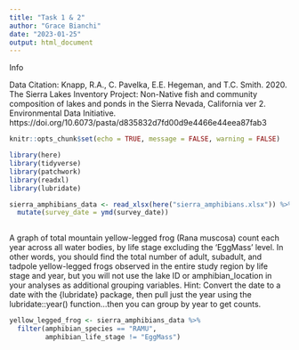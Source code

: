 ```yaml
---
title: "Task 1 & 2"
author: "Grace Bianchi"
date: "2023-01-25"
output: html_document
---
```


Info

Data Citation:  Knapp, R.A., C. Pavelka, E.E. Hegeman, and T.C. Smith. 2020. The Sierra Lakes Inventory Project: Non-Native fish and community composition of lakes and ponds in the Sierra Nevada, California ver 2. Environmental Data Initiative. https://doi.org/10.6073/pasta/d835832d7fd00d9e4466e44eea87fab3

```r
knitr::opts_chunk$set(echo = TRUE, message = FALSE, warning = FALSE)

library(here)
library(tidyverse)
library(patchwork)
library(readxl)
library(lubridate)

```

```r
sierra_amphibians_data <- read_xlsx(here("sierra_amphibians.xlsx")) %>% 
  mutate(survey_date = ymd(survey_date))
  
```

A graph of total mountain yellow-legged frog (Rana muscosa) count each year across all water bodies, by life stage excluding the ‘EggMass’ level. In other words, you should find the total number of adult, subadult, and tadpole yellow-legged frogs observed in the entire study region by life stage and year, but you will not use the lake ID or amphibian_location in your analyses as additional grouping variables. Hint: Convert the date to a date with the {lubridate} package, then pull just the year using the lubridate::year() function...then you can group by year to get counts. 

```r
yellow_legged_frog <- sierra_amphibians_data %>% 
  filter(amphibian_species == "RAMU",
         amphibian_life_stage != "EggMass")
  
```

